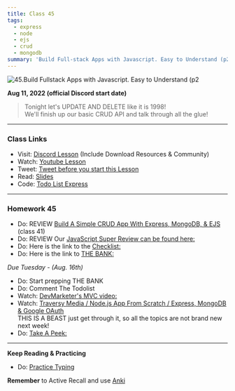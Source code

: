 ```yaml
---
title: Class 45
tags:
  - express
  - node
  - ejs
  - crud
  - mongodb
summary: 'Build Full-stack Apps with Javascript. Easy to Understand (p2)'
---
```


![45.Build Fullstack Apps with Javascript. Easy to Understand (p2](https://cdn.hashnode.com/res/hashnode/image/upload/v1676723960621/Q4tU9eGzl.png?auto=compress)

**Aug 11, 2022 (official Discord start date)**

> Tonight let's UPDATE AND DELETE like it is 1998! <br /> We'll finish up our basic CRUD API and talk through all the glue!

<hr />

### Class Links

- Visit: [Discord Lesson](https://discord.com/channels/735923219315425401/738891289071714388/1007400869156888626) (Include Download Resources & Community)
- Watch: [Youtube Lesson](https://youtu.be/jZ-kmmgi_d0)
- Tweet: [Tweet before you start this Lesson](https://twitter.com/leonnoel/status/1557841864111230976)
- Read: [Slides](https://slides.com/leonnoel/100devs2-todo-list-cohort-2)
- Code: [Todo List Express](https://github.com/100devs/todo-list-express)

<hr />

### Homework 45

- Do: REVIEW [Build A Simple CRUD App With Express, MongoDB, & EJS](https://youtu.be/LHf_STV_rLE) (class 41)
- Do: REVIEW Our [JavaScript Super Review can be found here:](https://youtu.be/1sRJYuaqoiI)
- Do: Here is the link to the [Checklist:](https://docs.google.com/document/d/1L2vTX3qvLhoGHeG5cVD2ljCfRGr1uJ_Gf-hNZj9KzTg)
- Do: Here is the link to [THE BANK:](https://docs.google.com/document/d/1p7DhCsLOMMybYfePWLlD1-_8KU20zkBoArH4pnW1o3c)

_Due Tuesday - (Aug. 16th)_

- Do: Start prepping THE BANK
- Do: Comment The Todolist
- Watch: [DevMarketer's MVC video:](https://youtu.be/1IsL6g2ixak)
- Watch: [Traversy Media / Node.js App From Scratch / Express, MongoDB & Google OAuth](https://youtu.be/SBvmnHTQIPY) <br /> THIS IS A BEAST just get through it, so all the topics are not brand new next week!
- Do: [Take A Peek:](https://github.com/100devs/todo-mvc-auth-local)

<hr />

**Keep Reading & Practicing**

- Do: [Practice Typing](https://www.keybr.com/)

**Remember** to Active Recall and use [Anki](https://apps.ankiweb.net/)
